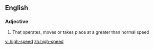 ==English==

===Adjective===
{{en-adj|pos=[[high]]-[[speed]]}}

# That operates, moves or takes place at a greater than normal speed

[[vi:high-speed]]
[[zh:high-speed]]